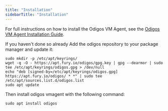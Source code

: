 ```yaml
---
title: "Installation"
sidebarTitle: "Installation"
---
```


For full instructions on how to install the Odigos VM Agent, see the [Odigos VM Agent Installation Guide](/vmagent/setup/installation).

If you haven't done so already Add the odigos repository to your package manager and update it:

```shell
sudo mkdir -p /etc/apt/keyrings/
wget -q -O - https://apt.fury.io/odigos/gpg.key | gpg --dearmor | sudo tee /etc/apt/keyrings/odigos.gpg > /dev/null
echo "deb [signed-by=/etc/apt/keyrings/odigos.gpg] https://apt.fury.io/odigos/ * *" | sudo tee /etc/apt/sources.list.d/odigos.list
sudo apt update
```

Then install odigos vmagent with the following command:

```shell
sudo apt install odigos
```
